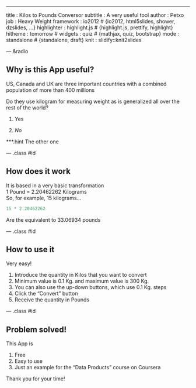 ---
title       : Kilos to Pounds Conversor
subtitle    : A very useful tool
author      : Petxo
job         : Heavy Weight
framework   : io2012        # {io2012, html5slides, shower, dzslides, ...}
highlighter : highlight.js  # {highlight.js, prettify, highlight}
hitheme     : tomorrow      # 
widgets     : quiz          # {mathjax, quiz, bootstrap}
mode        : standalone    # {standalone, draft}
knit        : slidify::knit2slides

--- &radio

## Why is this App useful?

US, Canada and UK are three important countries with a combined population of more than 400 millions

Do they use kilogram for measuring weight as is generalized all over the rest of the world?

1. Yes

2. _No_

***.hint The other one

--- .class #id 

## How does it work

It is based in a very basic transformation  
1 Pound = 2.20462262 Kilograms  
So, for example, 15 kilograms...  

```r
15 * 2.20462262
```
Are the equivalent to 33.06934 pounds  
 

--- .class #id 

## How to use it

Very easy!

1. Introduce the quantity in Kilos that you want to convert
2. Minimum value is 0.1 Kg. and maximum value is 300 Kg.
3. You can also use the up-down buttons, which use 0.1 Kg. steps
4. Click the "Convert" button
5. Receive the quantity in Pounds

--- .class #id 

## Problem solved! 

This App is 

1. Free
2. Easy to use
3. Just an example for the "Data Products" course on Coursera
 
 
Thank you for your time!



